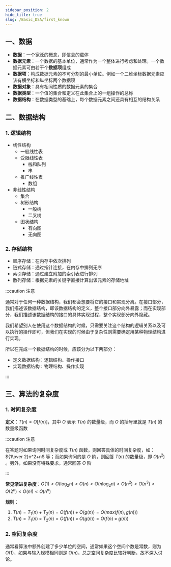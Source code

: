 ```yaml
---
sidebar_position: 2
hide_title: true
slug: /Basic_DSA/first_known
---
```


## 一、数据

- **数据**：一个宽泛的概念，即信息的载体
- **数据元素**：一个数据的基本单位，通常作为一个整体进行考虑和处理。一个数据元素可由若干个**数据项**组成
- **数据项**：构成数据元素的不可分割的最小单位。例如一个二维坐标数据元素应该有横坐标和纵坐标两个数据项
- **数据对象**：具有相同性质的数据元素的集合
- **数据类型**：一个值的集合和定义在此集合上的一组操作的总称
- **数据结构**：在数据类型的基础上，每个数据元素之间还具有相互的结构关系



## 二、数据结构

### 1. 逻辑结构

- 线性结构
  - 一般线性表
  - 受限线性表
    - 栈和队列
    - 串
  - 推广线性表
    - 数组
- 非线性结构
  - 集合
  - 树形结构
    - 一般树
    - 二叉树
  - 图状结构
    - 有向图
    - 无向图



### 2. 存储结构

- 顺序存储：在内存中依次排列
- 链式存储：通过指针连接，在内存中排列无序
- 索引存储：通过建立附加的索引表进行排列
- 散列存储：根据元素的关键字直接计算出该元素的存储地址



:::caution 注意

通常对于任何一种数据结构，我们都会想要将它的接口和实现分离。在接口部分，我们描述该数据结构，即该数据结构的定义，整个接口部分向外暴露；而在实现部分，我们描述该数据结构的接口的具体实现过程，整个实现部分向外隐藏。

我们希望别人在使用这个数据结构的时候，只需要关注这个结构的逻辑关系以及可以执行的操作即可，但我们在实现的时候由于复杂性则需要确定用某种物理结构进行实现。

所以在完成一个数据结构的时候，应该分为以下两部分：

- 定义数据结构：逻辑结构、操作接口
- 实现数据结构：物理结构、操作实现

:::



## 三、算法的复杂度

### 1. 时间复杂度

**定义**：$T(n)=O[f(n)]$，其中 $O$ 表示 $T(n)$ 的数量级，而 $O$ 的括号里就是 $T(n)$ 的数量级函数

:::caution 注意

在答题时如果询问时间复杂度或 $T(n)$ 函数，则回答具体的时间复杂度，如：${1\over 2}n^2+n$ 等；而如果询问的是 $O$ 阶，则回答 $T(n)$ 的数量级，即 $O(n^2)$ 。另外，如果没有特殊要求，通常回答 $O$ 阶

:::

**常见渐进复杂度**：$O(1)<O(\log_2 n)<O(n)<O(n\log_2 n)<O(n^2)<O(n^3)<O(2^n)<O(n!)<O(n^n)$

**规则**：

1. $T(n)=T_1(n)+T_2(n)=O(f(n))+O(g(n))=O(max(f(n),g(n)))$
2. $T(n)=T_1(n)\times T_2(n)=O(f(n))\times O(g(n))=O(f(n)\times g(n))$



### 2. 空间复杂度

通常看算法中额外创建了多少单位的空间，通常如果这个空间个数是常数，则为 $O(1)$，如果与输入规模相同则是 $O(n)$，总之空间复杂度比较好判断，故不深入讨论。